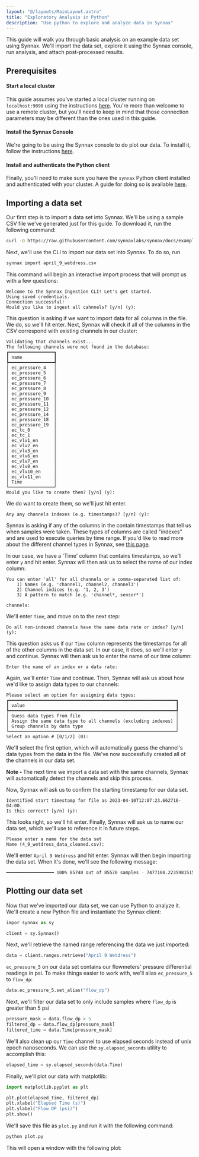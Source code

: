```yaml
---
layout: "@/layouts/MainLayout.astro"
title: "Exploratory Analysis in Python"
description: "Use python to explore and analyze data in Synnax"
---
```



This guide will walk you through basic analysis on an example data set using Synnax.
We'll import the data set, explore it using the Synnax console, run analysis, and
attach post-processed results.

## Prerequisites

#### Start a local cluster

This guide assumes you've started a local cluster running on `localhost:9090` using the
instructions [here](/deployment/get-started). You're more than welcome to use a remote
cluster, but you'll need to keep in mind that those connection parameters may be different
than the ones used in this guide.

#### Install the Synnax Console

We're going to be using the Synnax console to do plot our data. To install it, follow 
the instructions [here](/console/get-started).

#### Install and authenticate the Python client

Finally, you'll need to make sure you have the `synnax` Python client installed and 
authenticated with your cluster. A guide for doing so is available [here](/python-client/get-started).

## Importing a data set

Our first step is to import a data set into Synnax. We'll be using a sample CSV file 
we've generated just for this guide. To download it, run the following command:

```bash
curl -O https://raw.githubusercontent.com/synnaxlabs/synnax/docs/examples/april_9_wetdress.csv
```

Next, we'll use the CLI to import our data set into Synnax. To do so, run 

```bash
synnax import april_9_wetdress.csv
```

This command will begin an interactive import process that will prompt us with a few 
questions:

```
Welcome to the Synnax Ingestion CLI! Let's get started.
Using saved credentials.
Connection successful!
Would you like to ingest all cahnnels? [y/n] (y):
```

This question is asking if we want to import data for all columns in the file. We do,
so we'll hit enter. Next, Synnax will check if all of the columns in the CSV correspond
with existing channels in our cluster:

```
Validating that channels exist...
The following channels were not found in the database:
┏━━━━━━━━━━━━━━━━━┓
┃ name            ┃
┡━━━━━━━━━━━━━━━━━┩
│ ec_pressure_4   │
│ ec_pressure_5   │
│ ec_pressure_6   │
│ ec_pressure_7   │
│ ec_pressure_8   │
│ ec_pressure_9   │
│ ec_pressure_10  │
│ ec_pressure_11  │
│ ec_pressure_12  │
│ ec_pressure_14  │
│ ec_pressure_18  │
│ ec_pressure_19  │
│ ec_tc_0         │
│ ec_tc_1         │
│ ec_vlv1_en      │
│ ec_vlv2_en      │
│ ec_vlv3_en      │
│ ec_vlv6_en      │
│ ec_vlv7_en      │
│ ec_vlv8_en      │
│ ec_vlv10_en     │
│ ec_vlv11_en     │
│ Time            │
└─────────────────┘
Would you like to create them? [y/n] (y): 
```

We do want to create them, so we'll just hit enter. 

```
Any any channels indexes (e.g. timestamps)? [y/n] (y):
```

Synnax is asking if any of the columns in the contain timestamps that tell us when
samples were taken. These types of columns are called "indexes" and are used to execute
queries by time range. If you'd like to read more about the different channel types in
Synnax, see [this page](/concepts/channels).

In our case, we have a 'Time' column that contains timestamps, so we'll enter `y` and hit
enter. Synnax will then ask us to select the name of our index column:

```
You can enter 'all' for all channels or a comma-separated list of:
    1) Names (e.g. 'channel1, channel2, channel3')
    2) Channel indices (e.g. '1, 2, 3')
    3) A pattern to match (e.g. 'channel*, sensor*')
    
channels: 
```

We'll enter `Time`, and move on to the next step:

```
Do all non-indexed channels have the same data rate or index? [y/n] (y): 
```

This question asks us if our `Time` column represents the timestamps for all of the other
columns in the data set. In our case, it does, so we'll enter `y` and continue. Synnax
will then ask us to enter the name of our time column:

```
Enter the name of an index or a data rate: 
```

Again, we'll enter `Time` and continue. Then, Synnax will ask us about how we'd like
to assign data types to our channels:

```
Please select an option for assigning data types:
┏━━━━━━━━━━━━━━━━━━━━━━━━━━━━━━━━━━━━━━━━━━━━━━━━━━━━━━━━━━━━━━━┓
┃ value                                                         ┃
┡━━━━━━━━━━━━━━━━━━━━━━━━━━━━━━━━━━━━━━━━━━━━━━━━━━━━━━━━━━━━━━━┩
│ Guess data types from file                                    │
│ Assign the same data type to all channels (excluding indexes) │
│ Group channels by data type                                   │
└───────────────────────────────────────────────────────────────┘
Select an option # [0/1/2] (0): 
```

We'll select the first option, which will automatically guess the channel's data types
from the data in the file. We've now successfully created all of the channels in our
data set.

<div class="info">
<b>Note - </b> The next time we import a data set with the same channels, Synnax will
automatically detect the channels and skip this process.
</div>

Now, Synnax will ask us to confirm the starting timestamp for our data set.

```
Identified start timestamp for file as 2023-04-10T12:07:23.662716-04:00.
Is this correct? [y/n] (y): 
```

This looks right, so we'll hit enter. Finally, Synnax will ask us to name our data set,
which we'll use to reference it in future steps.

```
Please enter a name for the data set
Name (4_9_wetdress_data_cleaned.csv): 
```

We'll enter `April 9 Wetdress` and hit enter. Synnax will then begin importing the data
set. When it's done, we'll see the following message:

```bash
━━━━━━━━━━━━━━━━━━ 100% 85740 out of 85570 samples - 7477108.2235981515 samples/s
```

## Plotting our data set

Now that we've imported our data set, we can use Python to analyze it. We'll create a 
new Python file and instantiate the Synnax client:

```python
impor synnax as sy

client = sy.Synnax()
```

Next, we'll retrieve the named range referencing the data we just imported:

```python
data = client.ranges.retrieve("April 9 Wetdress")
```

`ec_pressure_5` on our data set contains our flowmeters' pressure differential readings 
in psi. To make things easier to work with, we'll alias `ec_pressure_5` to `flow_dp`:

```python
data.ec_pressure_5.set_alias("flow_dp")
```

Next, we'll filter our data set to only include samples where `flow_dp` is greater than 
5 psi

```python
pressure_mask = data.flow_dp > 5
filtered_dp = data.flow_dp[pressure_mask]
filtered_time = data.Time[pressure_mask]
```

We'll also clean up our `Time` channel to use elapsed seconds instead of unix epoch 
nanoseconds. We can use the `sy.elapsed_seconds` utility to accomplish this:

```python
elapsed_time = sy.elapsed_seconds(data.Time)
```

Finally, we'll plot our data with matplotlib:

```python
import matplotlib.pyplot as plt

plt.plot(elapsed_time, filtered_dp)
plt.xlabel("Elapsed Time (s)")
plt.ylabel("Flow DP (psi)")
plt.show()
```

We'll save this file as `plot.py` and run it with the following command:

```bash
python plot.py
```

This will open a window with the following plot:

<Image id="guides/exploratory-analysis-in-python/filter-results" themed={false} />